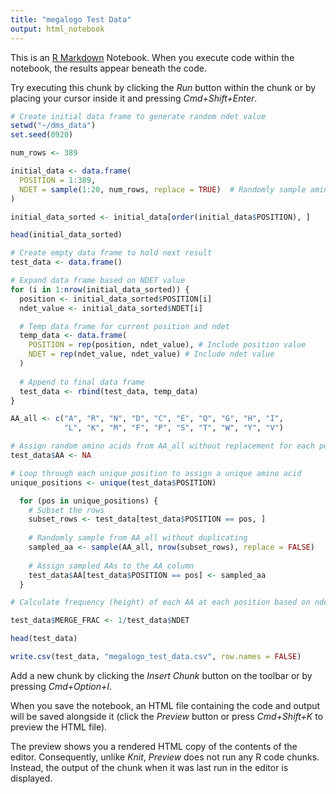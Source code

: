 ```yaml
---
title: "megalogo Test Data"
output: html_notebook
---
```


This is an [R Markdown](http://rmarkdown.rstudio.com) Notebook. When you execute code within the notebook, the results appear beneath the code. 

Try executing this chunk by clicking the *Run* button within the chunk or by placing your cursor inside it and pressing *Cmd+Shift+Enter*. 

```r
# Create initial data frame to generate random ndet value
setwd("~/dms_data")
set.seed(0920)

num_rows <- 389

initial_data <- data.frame(
  POSITION = 1:389,
  NDET = sample(1:20, num_rows, replace = TRUE)  # Randomly sample amino acids
)

initial_data_sorted <- initial_data[order(initial_data$POSITION), ]

head(initial_data_sorted)

# Create empty data frame to hold next result 
test_data <- data.frame()

# Expand data frame based on NDET value
for (i in 1:nrow(initial_data_sorted)) {
  position <- initial_data_sorted$POSITION[i]
  ndet_value <- initial_data_sorted$NDET[i]

  # Temp data frame for current position and ndet
  temp_data <- data.frame(
    POSITION = rep(position, ndet_value), # Include position value
    NDET = rep(ndet_value, ndet_value) # Include ndet value
  )
  
  # Append to final data frame
  test_data <- rbind(test_data, temp_data)
}

AA_all <- c("A", "R", "N", "D", "C", "E", "Q", "G", "H", "I", 
            "L", "K", "M", "F", "P", "S", "T", "W", "Y", "V")

# Assign random amino acids from AA_all without replacement for each position
test_data$AA <- NA

# Loop through each unique position to assign a unique amino acid
unique_positions <- unique(test_data$POSITION)

  for (pos in unique_positions) {
    # Subset the rows
    subset_rows <- test_data[test_data$POSITION == pos, ]
    
    # Randomly sample from AA_all without duplicating
    sampled_aa <- sample(AA_all, nrow(subset_rows), replace = FALSE)
    
    # Assign sampled AAs to the AA column
    test_data$AA[test_data$POSITION == pos] <- sampled_aa
  }

# Calculate frequency (height) of each AA at each position based on ndet value

test_data$MERGE_FRAC <- 1/test_data$NDET

head(test_data)

write.csv(test_data, "megalogo_test_data.csv", row.names = FALSE)

```

Add a new chunk by clicking the *Insert Chunk* button on the toolbar or by pressing *Cmd+Option+I*.

When you save the notebook, an HTML file containing the code and output will be saved alongside it (click the *Preview* button or press *Cmd+Shift+K* to preview the HTML file). 

The preview shows you a rendered HTML copy of the contents of the editor. Consequently, unlike *Knit*, *Preview* does not run any R code chunks. Instead, the output of the chunk when it was last run in the editor is displayed.

